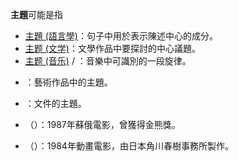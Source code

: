 '''主題'''可能是指
*[[主題_(語言學)|主題 (語言學)]]：句子中用於表示陳述中心的成分。
*[[主题_(文学)|主题 (文学)]]：文學作品中要探討的中心議題。
*[[主题_(音乐)|主题 (音乐)]] / {{link-en|主題片段|Subject (music)}}：音樂中可識別的一段旋律。
*{{link-en|主題 (藝術)|Theme (arts)}}：藝術作品中的主題。
*{{link-en|主題 (文件)|Subject (documents)}}：文件的主題。
*{{link-en|主題 (1987年電影)|The Theme}}（{{lang-ru|Тема}}）：1987年蘇俄電影，曾獲得金熊獎。
*{{link-ja|主題 (1984年電影)|メイン・テーマ}}（{{lang-ja|メイン・テーマ}}）：1984年動畫電影，由日本角川春樹事務所製作。
{{disambig|Cat=二字消歧義|Z}}
